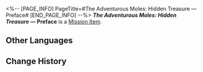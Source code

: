 <%-- [PAGE_INFO]
PageTitle=#The Adventurous Moles: Hidden Treasure — Preface#
[END_PAGE_INFO] --%>
{{Item Infobox
|title       = ''The Adventurous Moles: Hidden Treasure'' &mdash; Preface
|id          = 140169
|image       = Item ''The Adventurous Moles- Hidden Treasure'' &mdash; Preface.png
|type        = Mission Item
|invCategory = Missions
|rarity      = 3
|effect      = 
|description = A few pages from a children's adventure book very popular in Belobog.
}}
{{Description|''"The Moles, the Moles, are brilliant and strong! The Moles, the Moles, take the reins!"''}}
'''''The Adventurous Moles: Hidden Treasure'' &mdash; Preface''' is a [[Mission Item]].

==Other Languages==
{{Other Languages
|en   = ''The Adventurous Moles: Hidden Treasure'' &mdash; Preface
|zhs  = 《冒险鼹鼠队：隐形的宝藏》前言
|zht  = 《冒險鼴鼠隊：隱形的寶藏》前言
|ja   = 『モグラ冒険隊・見えない宝物』序文
|ko   = ≪두더지 모험단: 숨겨진 보물≫ 머리말
|es   = Prólogo de «Los topos aventureros: el tesoro invisible»
|fr   = ''Les Taupes aventurières&nbsp;: Le trésor caché'' &mdash; Préface
|ru   = Кроты-приключенцы: Спрятанное сокровище. Предисловие
|th   = "การผจญภัยของแก๊งตัวตุ่น: สมบัติเร้นลับ" - คำนำ
|vi   = "Đội Chuột Chũi Phiêu Lưu: Kho Báu Ẩn Giấu" - Lời Mở Đầu
|de   = „Die abenteuerlustigen Maulwürfe: Verborgener Schatz“ &ndash; Vorwort
|id   = "Petualang The Moles: Harta Karun Tersembunyi" &mdash; Kata Pengantar
|pt   = "As Toupeiras Aventureiras: Tesouro Escondido" &mdash; Prefácio
}}

==Change History==
{{Change History|1.0}}
